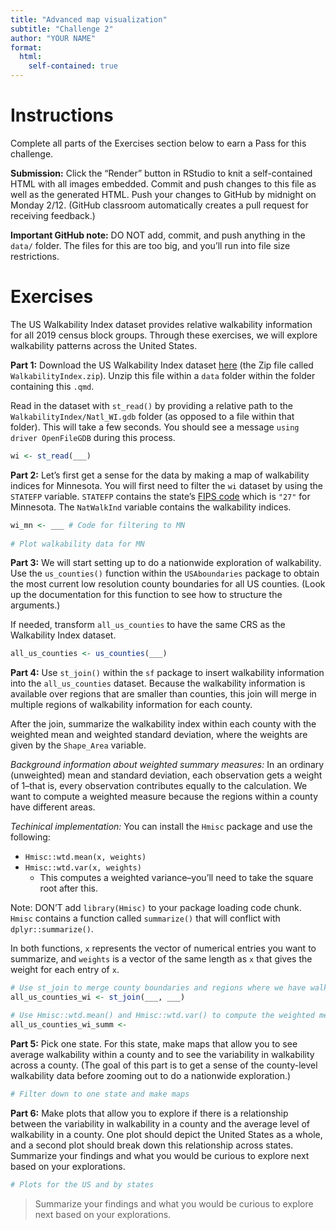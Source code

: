 ```yaml
---
title: "Advanced map visualization"
subtitle: "Challenge 2"
author: "YOUR NAME"
format: 
  html:
    self-contained: true
---
```


# Instructions

Complete all parts of the Exercises section below to earn a Pass for this challenge.

**Submission:** Click the "Render" button in RStudio to knit a self-contained HTML with all images embedded. Commit and push changes to this file as well as the generated HTML. Push your changes to GitHub by midnight on Monday 2/12. (GitHub classroom automatically creates a pull request for receiving feedback.)

**Important GitHub note:** DO NOT add, commit, and push anything in the `data/` folder. The files for this are too big, and you'll run into file size restrictions.



# Exercises

The US Walkability Index dataset provides relative walkability information for all 2019 census block groups. Through these exercises, we will explore walkability patterns across the United States.

**Part 1:** Download the US Walkability Index dataset [here](https://catalog.data.gov/dataset/walkability-index1) (the Zip file called `WalkabilityIndex.zip`). Unzip this file within a `data` folder within the folder containing this `.qmd`.

Read in the dataset with `st_read()` by providing a relative path to the `WalkabilityIndex/Natl_WI.gdb` folder (as opposed to a file within that folder). This will take a few seconds. You should see a message `using driver OpenFileGDB` during this process.

```r
wi <- st_read(___)
```


**Part 2:** Let's first get a sense for the data by making a map of walkability indices for Minnesota. You will first need to filter the `wi` dataset by using the `STATEFP` variable. `STATEFP` contains the state's [FIPS code](https://transition.fcc.gov/oet/info/maps/census/fips/fips.txt) which is `"27"` for Minnesota. The `NatWalkInd` variable contains the walkability indices.

```r
wi_mn <- ___ # Code for filtering to MN
    
# Plot walkability data for MN

```


**Part 3:** We will start setting up to do a nationwide exploration of walkability. Use the `us_counties()` function within the `USAboundaries` package to obtain the most current low resolution county boundaries for all US counties. (Look up the documentation for this function to see how to structure the arguments.)

If needed, transform `all_us_counties` to have the same CRS as the Walkability Index dataset.

```r
all_us_counties <- us_counties(___)


```


**Part 4:** Use `st_join()` within the `sf` package to insert walkability information into the `all_us_counties` dataset. Because the walkability information is available over regions that are smaller than counties, this join will merge in multiple regions of walkability information for each county.

After the join, summarize the walkability index within each county with the weighted mean and weighted standard deviation, where the weights are given by the `Shape_Area` variable.

*Background information about weighted summary measures:* In an ordinary (unweighted) mean and standard deviation, each observation gets a weight of 1--that is, every observation contributes equally to the calculation. We want to compute a weighted measure because the regions within a county have different areas.

*Techinical implementation:* You can install the `Hmisc` package and use the following:

- `Hmisc::wtd.mean(x, weights)`
- `Hmisc::wtd.var(x, weights)`
    - This computes a weighted variance--you'll need to take the square root after this.

Note: DON'T add `library(Hmisc)` to your package loading code chunk. `Hmisc` contains a function called `summarize()` that will conflict with `dplyr::summarize()`.

In both functions, `x` represents the vector of numerical entries you want to summarize, and `weights` is a vector of the same length as `x` that gives the weight for each entry of `x`.

```r
# Use st_join to merge county boundaries and regions where we have walkability index data
all_us_counties_wi <- st_join(___, ___)

# Use Hmisc::wtd.mean() and Hmisc::wtd.var() to compute the weighted mean and SD of the walkability index (weighted by Shape_Area)
all_us_counties_wi_summ <- 
```


**Part 5:** Pick one state. For this state, make maps that allow you to see average walkability within a county and to see the variability in walkability across a county. (The goal of this part is to get a sense of the county-level walkability data before zooming out to do a nationwide exploration.)

```r
# Filter down to one state and make maps

```


**Part 6:** Make plots that allow you to explore if there is a relationship between the variability in walkability in a county and the average level of walkability in a county. One plot should depict the United States as a whole, and a second plot should break down this relationship across states. Summarize your findings and what you would be curious to explore next based on your explorations.

```r
# Plots for the US and by states

```

> Summarize your findings and what you would be curious to explore next based on your explorations.
